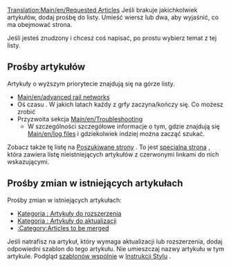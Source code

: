 [[Translation:Main/en/Requested Articles]]
Jeśli brakuje jakichkolwiek artykułów, dodaj prośbę do listy. Umieść wiersz lub dwa, aby wyjaśnić, co ma obejmować strona.

Jeśli jesteś znudzony i chcesz coś napisać, po prostu wybierz temat z tej listy.  

==Prośby artykułów==
Artykuły o wyższym priorytecie znajdują się na górze listy.

* [[Main/en/advanced rail networks]]<!--[[Main/pl/zaawansowane sieci kolejowe|zaawansowane sieci kolejowe/Pl]]-->
* Oś czasu . W jakich latach każdy z grf''y'' zaczyna/kończy się. Co możesz zrobić
* Przyzwoita sekcja [[Main/en/Troubleshooting]]<!--[[Main/pl/Rozwiązywanie problemów|Rozwiązywanie problemów/Pl]]-->
** W szczególności szczegółowe informacje o tym, gdzie znajdują się  [[Main/en/log files]] <!--[[Main/pl/pliki dziennika|pliki dziennika/Pl]]--> i gdziekolwiek indziej można zacząć szukać.

Zobacz także tę listę na <!--[[Main/en/Special:Wantedpages]]-->[[Main/en/Special:Wantedpages|Poszukiwane strony]] . To jest  <!--[[Main/en/Special:Specialpages|special page]]-->[[Main/en/Special:Specialpages|specialna strona]] , która zawiera listę nieistniejących artykułów z czerwonymi linkami do nich wskazującymi.

==Prośby zmian w istniejących artykułach==
Prośby zmian w istniejących artykułach:
* <!--[[Category/en/Articles to be expanded|:Category:Articles to be expanded]]-->[[Category/pl/Artykuły do rozbudowy|Kategoria : Artykuły do rozszerzenia]]
* <!--[[Category/en/Articles to be updated|:Category:Articles to be updated]]--> [[Category/pl/Artykuły nieaktualizowane|Kategoria : Artykuły do ​aktualizacji]]
* [[Category/en/Articles to be merged|:Category:Articles to be merged]] <!--[[Category/pl/Artykuły do ​​scalenia|:Category:Artykuły do ​​scalenia/Pl]]-->

Jeśli natrafisz na artykuł, który wymaga aktualizacji lub rozszerzenia, dodaj odpowiedni szablon do tego artykułu. Nie umieszczaj nazwy artykułu w tym artykule. Podgląd <!--[[Main/en/Manual of Style/Common templates|common templates]]-->[[Main/pl/Podręcznik Stylu/Wspólne szablony|szablonów wspólnie]] w <!--[[Main/en/Manual of Style|Manual of Style]]--> [[Main/pl/Instrukcja Stylów|Instrukcji Stylu]] .
